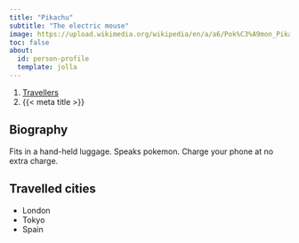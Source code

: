 ```yaml
---
title: "Pikachu"
subtitle: "The electric mouse"
image: https://upload.wikimedia.org/wikipedia/en/a/a6/Pok%C3%A9mon_Pikachu_art.png
toc: false
about:
  id: person-profile
  template: jolla
---
```


```{=html}
<nav aria-label="breadcrumb">
  <ol class="breadcrumb">
    <li class="breadcrumb-item"><a href="../../travellers.html">Travellers</a></li>
    <li class="breadcrumb-item active" aria-current="page">{{< meta title >}}</li>
  </ol>
</nav>
```

:::{#person-profile}
:::

## Biography

Fits in a hand-held luggage. Speaks pokemon. Charge your phone at no extra charge. 

## Travelled cities

- London
- Tokyo
- Spain
